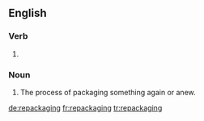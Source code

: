 ==English==

===Verb===
{{head|en}}

# {{present participle of|repackage}}

===Noun===
{{en-noun}}

# The process of packaging something again or anew.

[[de:repackaging]]
[[fr:repackaging]]
[[tr:repackaging]]